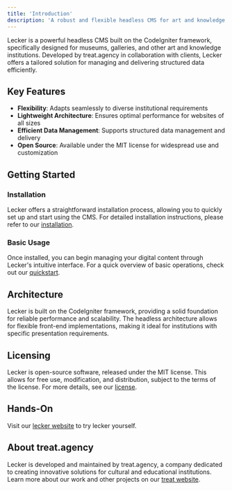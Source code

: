 ```yaml
---
title: 'Introduction'
description: 'A robust and flexible headless CMS for art and knowledge institutions'
---
```


Lecker is a powerful headless CMS built on the CodeIgniter framework, specifically designed for museums, galleries, and other art and knowledge institutions. Developed by treat.agency in collaboration with clients, Lecker offers a tailored solution for managing and delivering structured data efficiently.

## Key Features

- **Flexibility**: Adapts seamlessly to diverse institutional requirements
- **Lightweight Architecture**: Ensures optimal performance for websites of all sizes
- **Efficient Data Management**: Supports structured data management and delivery
- **Open Source**: Available under the MIT license for widespread use and customization

## Getting Started

### Installation

Lecker offers a straightforward installation process, allowing you to quickly set up and start using the CMS. For detailed installation instructions, please refer to our [installation](/installation).

### Basic Usage

Once installed, you can begin managing your digital content through Lecker's intuitive interface. For a quick overview of basic operations, check out our [quickstart](/quickstart).

## Architecture

Lecker is built on the CodeIgniter framework, providing a solid foundation for reliable performance and scalability. The headless architecture allows for flexible front-end implementations, making it ideal for institutions with specific presentation requirements.

## Licensing

Lecker is open-source software, released under the MIT license. This allows for free use, modification, and distribution, subject to the terms of the license. For more details, see our [license](/license).

## Hands-On

Visit our [lecker website](https://treat.agency) to try lecker yourself.

## About treat.agency

Lecker is developed and maintained by treat.agency, a company dedicated to creating innovative solutions for cultural and educational institutions. Learn more about our work and other projects on our [treat website](https://treat.agency).